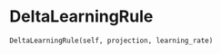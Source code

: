 # DeltaLearningRule { #water_tank.DeltaLearningRule }

`DeltaLearningRule(self, projection, learning_rate)`